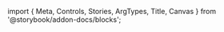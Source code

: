 ﻿import { Meta, Controls, Stories, ArgTypes, Title, Canvas } from '@storybook/addon-docs/blocks';

<Meta of={DatePickerStories} />
<Title/>

<Canvas of={DatePickerStories.Default} layout={"centered"} sourceState={"none"} withToolbar={true}/>
<Controls/>

## Components

### DatePicker
<ArgTypes of={DatePickerStories}/>

### DatePickerLabel
<ArgTypes of={DatePickerLabelStories}/>

### DatePickerContext
<ArgTypes of={DatePickerContextStories}/>

### DatePickerTableHead
<ArgTypes of={DatePickerTableHeadStories}/>

### DatePickerTableBody
<ArgTypes of={DatePickerTableBodyStories}/>

### DatePickerYearSelect
<ArgTypes of={DatePickerYearSelectStories}/>

### DatePickerMonthSelect
<ArgTypes of={DatePickerMonthSelectStories}/>

### DatePickerPositioner
<ArgTypes of={DatePickerPositionerStories}/>

### DatePickerControl
<ArgTypes of={DatePickerControlStories}/>

### DatePickerInput
<ArgTypes of={DatePickerInputStories}/>

### DatePickerTrigger
<ArgTypes of={DatePickerTriggerStories}/>

### DatePickerContent
<ArgTypes of={DatePickerContentStories}/>

### DatePickerView
<ArgTypes of={DatePickerViewStories}/>

### DatePickerViewControl
<ArgTypes of={DatePickerViewControlStories}/>

### DatePickerPrevTrigger
<ArgTypes of={DatePickerPrevTriggerStories}/>

### DatePickerNextTrigger
<ArgTypes of={DatePickerNextTriggerStories}/>

### DatePickerViewTrigger
<ArgTypes of={DatePickerViewTriggerStories}/>

### DatePickerRangeText
<ArgTypes of={DatePickerRangeTextStories}/>

### DatePickerTable
<ArgTypes of={DatePickerTableStories}/>

### DatePickerTableRow
<ArgTypes of={DatePickerTableRowStories}/>

### DatePickerTableHeader
<ArgTypes of={DatePickerTableHeaderStories}/>

### DatePickerTableCell
<ArgTypes of={DatePickerTableCellStories}/>

### DatePickerTableCellTrigger
<ArgTypes of={DatePickerTableCellTriggerStories}/>

### DatePickerDayView
<ArgTypes of={DatePickerDayViewStories}/>

### DatePickerMonthView
<ArgTypes of={DatePickerMonthViewStories}/>

### DatePickerYearView
<ArgTypes of={DatePickerYearViewStories}/>
